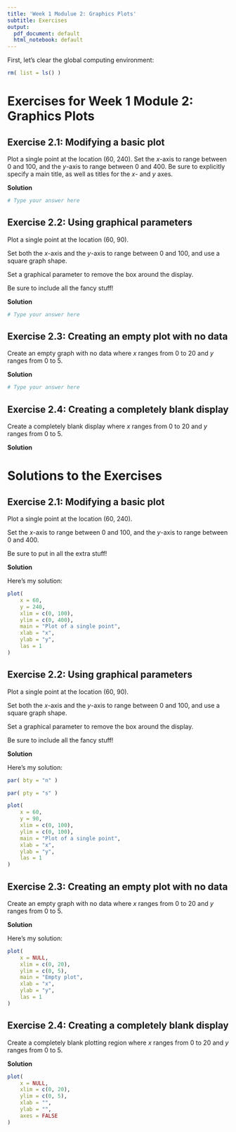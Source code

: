 ```yaml
---
title: 'Week 1 Modulue 2: Graphics Plots'
subtitle: Exercises
output:
  pdf_document: default
  html_notebook: default
---
```



First, let's clear the global computing environment:
```r
rm( list = ls() )
```



# Exercises for Week 1 Module 2: Graphics Plots



## Exercise 2.1: Modifying a basic plot

Plot a single point at the location (60, 240). Set the $x$-axis to range between 0 and 100, and the $y$-axis to range between 0 and 400. Be sure to explicitly specify a main title, as well as titles for the $x$- and $y$ axes.

**Solution**

```r
# Type your answer here
```



## Exercise 2.2: Using graphical parameters

Plot a single point at the location (60, 90).

Set both the $x$-axis and the $y$-axis to range between 0 and 100, and use a square graph shape.

Set a graphical parameter to remove the box around the display.

Be sure to include all the fancy stuff!

**Solution**

```r
# Type your answer here
```



## Exercise 2.3: Creating an empty plot with no data

Create an empty graph with no data where $x$ ranges from 0 to 20 and $y$ ranges from 0 to 5.

**Solution**

```r
# Type your answer here
```




## Exercise 2.4: Creating a completely blank display

Create a completely blank display where $x$ ranges from 0 to 20 and $y$ ranges from 0 to 5.

**Solution**




# Solutions to the Exercises


## Exercise 2.1: Modifying a basic plot

Plot a single point at the location (60, 240).

Set the $x$-axis to range between 0 and 100, and the $y$-axis to range between 0 and 400.

Be sure to put in all the extra stuff!

**Solution**

Here's my solution:
```r
plot(
    x = 60,
    y = 240,
    xlim = c(0, 100),
    ylim = c(0, 400),
    main = "Plot of a single point",
    xlab = "x",
    ylab = "y",
    las = 1
)
```




## Exercise 2.2: Using graphical parameters

Plot a single point at the location (60, 90).

Set both the $x$-axis and the $y$-axis to range between 0 and 100, and use a square graph shape.

Set a graphical parameter to remove the box around the display.

Be sure to include all the fancy stuff!

**Solution**

Here's my solution:
```r
par( bty = "n" )

par( pty = "s" )

plot(
    x = 60,
    y = 90,
    xlim = c(0, 100),
    ylim = c(0, 100),
    main = "Plot of a single point",
    xlab = "x",
    ylab = "y",
    las = 1
)
```


## Exercise 2.3: Creating an empty plot with no data

Create an empty graph with no data where $x$ ranges from 0 to 20 and $y$ ranges from 0 to 5.

**Solution**

Here's my solution:
```r
plot(
    x = NULL,
    xlim = c(0, 20),
    ylim = c(0, 5),
    main = "Empty plot",
    xlab = "x",
    ylab = "y",
    las = 1
)
```



## Exercise 2.4: Creating a completely blank display

Create a completely blank plotting region where $x$ ranges from 0 to 20 and $y$ ranges from 0 to 5.

**Solution**

```r
plot(
    x = NULL, 
    xlim = c(0, 20), 
    ylim = c(0, 5),
    xlab = "",
    ylab = "",
    axes = FALSE
)
```













